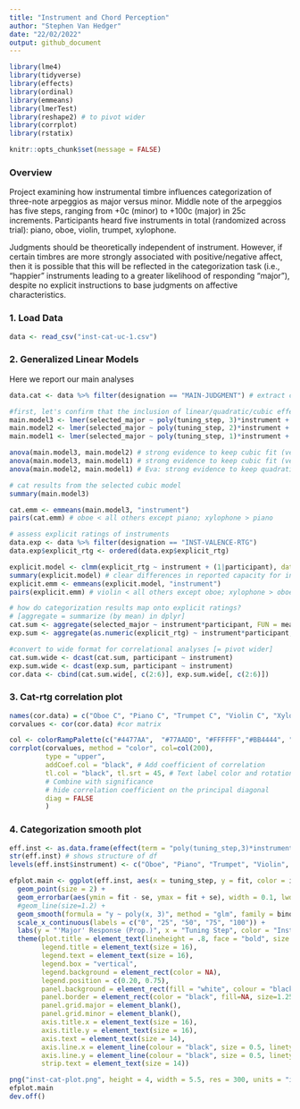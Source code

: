 ```yaml
---
title: "Instrument and Chord Perception"
author: "Stephen Van Hedger"
date: "22/02/2022"
output: github_document
---
```


```r
library(lme4)
library(tidyverse)
library(effects)
library(ordinal)
library(emmeans)
library(lmerTest)
library(reshape2) # to pivot wider
library(corrplot)
library(rstatix)

knitr::opts_chunk$set(message = FALSE)
```

### Overview

Project examining how instrumental timbre influences categorization of three-note arpeggios as major versus minor. Middle note of the arpeggios has five steps, ranging from +0c (minor) to +100c (major) in 25c increments. Participants heard five instruments in total (randomized across trial): piano, oboe, violin, trumpet, xylophone.

Judgments should be theoretically independent of instrument. However, if certain timbres are more strongly associated with positive/negative affect, then it is possible that this will be reflected in the categorization task (i.e., "happier" instruments leading to a greater likelihood of responding "major"), despite no explicit instructions to base judgments on affective characteristics.

### 1. Load Data

```r
data <- read_csv("inst-cat-uc-1.csv")
```

### 2. Generalized Linear Models

Here we report our main analyses

```r
data.cat <- data %>% filter(designation == "MAIN-JUDGMENT") # extract cat data

#first, let's confirm that the inclusion of linear/quadratic/cubic effects is warranted via nested models
main.model3 <- lmer(selected_major ~ poly(tuning_step, 3)*instrument + (1+instrument|participant), data = data.cat)
main.model2 <- lmer(selected_major ~ poly(tuning_step, 2)*instrument + (1+instrument|participant), data = data.cat)
main.model1 <- lmer(selected_major ~ poly(tuning_step, 1)*instrument + (1+instrument|participant), data = data.cat)

anova(main.model3, main.model2) # strong evidence to keep cubic fit (versus just quadratic + linear)
anova(main.model3, main.model1) # strong evidence to keep cubic fit (versus just linear)
anova(main.model2, main.model1) # Eva: strong evidence to keep quadratic fit (versus just linear) - I guess that's a given when cubic is sig?

# cat results from the selected cubic model
summary(main.model3)

cat.emm <- emmeans(main.model3, "instrument")
pairs(cat.emm) # oboe < all others except piano; xylophone > piano

# assess explicit ratings of instruments
data.exp <- data %>% filter(designation == "INST-VALENCE-RTG")
data.exp$explicit_rtg <- ordered(data.exp$explicit_rtg)

explicit.model <- clmm(explicit_rtg ~ instrument + (1|participant), data = data.exp)
summary(explicit.model) # clear differences in reported capacity for instruments to play happy/sad
explicit.emm <- emmeans(explicit.model, "instrument")
pairs(explicit.emm) # violin < all others except oboe; xylophone > oboe
```

```r
# how do categorization results map onto explicit ratings? 
# [aggregate = summarize (by mean) in dplyr]
cat.sum <- aggregate(selected_major ~ instrument*participant, FUN = mean, data = data.cat)
exp.sum <- aggregate(as.numeric(explicit_rtg) ~ instrument*participant, FUN = mean, data = data.exp)

#convert to wide format for correlational analyses [= pivot wider]
cat.sum.wide <- dcast(cat.sum, participant ~ instrument) 
exp.sum.wide <- dcast(exp.sum, participant ~ instrument)
cor.data <- cbind(cat.sum.wide[, c(2:6)], exp.sum.wide[, c(2:6)])
```

### 3. Cat-rtg correlation plot 

```r
names(cor.data) = c("Oboe C", "Piano C", "Trumpet C", "Violin C", "Xylophone C", "Oboe E", "Piano E", "Trumpet E", "Violin E", "Xylophone E")
corvalues <- cor(cor.data) #cor matrix

col <- colorRampPalette(c("#4477AA",  "#77AADD", "#FFFFFF","#BB4444", "#EE9988"))
corrplot(corvalues, method = "color", col=col(200),    
         type = "upper", 
         addCoef.col = "black", # Add coefficient of correlation
         tl.col = "black", tl.srt = 45, # Text label color and rotation
         # Combine with significance
         # hide correlation coefficient on the principal diagonal
         diag = FALSE
         )
```

### 4. Categorization smooth plot

```r
eff.inst <- as.data.frame(effect(term = "poly(tuning_step,3)*instrument", mod = main.model3)) 
str(eff.inst) # shows structure of df
levels(eff.inst$instrument) <- c("Oboe", "Piano", "Trumpet", "Violin", "Xylophone", NA)

efplot.main <- ggplot(eff.inst, aes(x = tuning_step, y = fit, color = instrument)) +
  geom_point(size = 2) + 
  geom_errorbar(aes(ymin = fit - se, ymax = fit + se), width = 0.1, lwd = 1) +
  #geom_line(size=1.2) +
  geom_smooth(formula = "y ~ poly(x, 3)", method = "glm", family = binomial, se = FALSE) +
  scale_x_continuous(labels = c("0", "25", "50", "75", "100")) +
  labs(y = "'Major' Response (Prop.)", x = "Tuning Step", color = "Instrument") +
  theme(plot.title = element_text(lineheight = .8, face = "bold", size = 16),
        legend.title = element_text(size = 16),
        legend.text = element_text(size = 16),
        legend.box = "vertical", 
        legend.background = element_rect(color = NA),
        legend.position = c(0.20, 0.75),
        panel.background = element_rect(fill = "white", colour = "black"),
        panel.border = element_rect(color = "black", fill=NA, size=1.25),
        panel.grid.major = element_blank(),
        panel.grid.minor = element_blank(),
        axis.title.x = element_text(size = 16),
        axis.title.y = element_text(size = 16),
        axis.text = element_text(size = 14),
        axis.line.x = element_line(colour = "black", size = 0.5, linetype = "solid"),
        axis.line.y = element_line(colour = "black", size = 0.5, linetype = "solid"),
        strip.text = element_text(size = 14))

png("inst-cat-plot.png", height = 4, width = 5.5, res = 300, units = "in")
efplot.main
dev.off()
```
